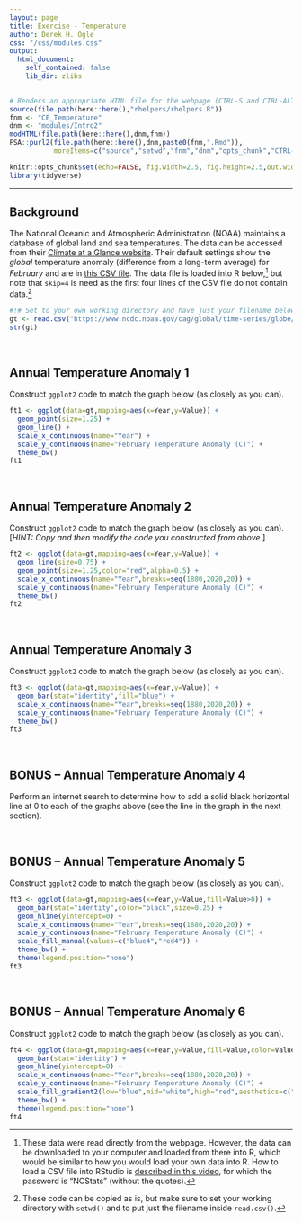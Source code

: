 ```yaml
---
layout: page
title: Exercise - Temperature
author: Derek H. Ogle
css: "/css/modules.css"
output:
  html_document:
    self_contained: false
    lib_dir: zlibs
---
```


```r
# Renders an appropriate HTML file for the webpage (CTRL-S and CTRL-ALT-C)
source(file.path(here::here(),"rhelpers/rhelpers.R"))
fnm <- "CE_Temperature"
dnm <- "modules/Intro2"
modHTML(file.path(here::here(),dnm,fnm))
FSA::purl2(file.path(here::here(),dnm,paste0(fnm,".Rmd")),
           moreItems=c("source","setwd","fnm","dnm","opts_chunk","CTRL-S"))
```
```r
knitr::opts_chunk$set(echo=FALSE, fig.width=2.5, fig.height=2.5,out.width="60%")
library(tidyverse)
```

----

## Background
The National Oceanic and Atmospheric Administration (NOAA) maintains a database of global land and sea temperatures. The data can be accessed from their [Climate at a Glance website](https://www.ncdc.noaa.gov/cag/global/time-series). Their default settings show the *global* temperature anomaly (difference from a long-term average) for *February* and are in [this CSV file](https://www.ncdc.noaa.gov/cag/global/time-series/globe/land_ocean/1/2/1880-2020/data.csv). The data file is loaded into R below,[^loaddata] but note that `skip=4` is need as the first four lines of the CSV file do not contain data.[^copycode]

```r
#!# Set to your own working directory and have just your filename below.
gt <- read.csv("https://www.ncdc.noaa.gov/cag/global/time-series/globe/land_ocean/1/2/1880-2020/data.csv",skip=4)
str(gt)
```

&nbsp;

## Annual Temperature Anomaly 1
Construct `ggplot2` code to match the graph below (as closely as you can).

```r
ft1 <- ggplot(data=gt,mapping=aes(x=Year,y=Value)) +
  geom_point(size=1.25) +
  geom_line() +
  scale_x_continuous(name="Year") +
  scale_y_continuous(name="February Temperature Anomaly (C)") +
  theme_bw()
ft1
```

&nbsp;

## Annual Temperature Anomaly 2
Construct `ggplot2` code to match the graph below (as closely as you can). [*HINT: Copy and then modify the code you constructed from above.*]

```r
ft2 <- ggplot(data=gt,mapping=aes(x=Year,y=Value)) +
  geom_line(size=0.75) +
  geom_point(size=1.25,color="red",alpha=0.5) +
  scale_x_continuous(name="Year",breaks=seq(1880,2020,20)) +
  scale_y_continuous(name="February Temperature Anomaly (C)") +
  theme_bw()
ft2
```

&nbsp;

## Annual Temperature Anomaly 3
Construct `ggplot2` code to match the graph below (as closely as you can).

```r
ft3 <- ggplot(data=gt,mapping=aes(x=Year,y=Value)) +
  geom_bar(stat="identity",fill="blue") +
  scale_x_continuous(name="Year",breaks=seq(1880,2020,20)) +
  scale_y_continuous(name="February Temperature Anomaly (C)") +
  theme_bw()
ft3
```

&nbsp;

## BONUS -- Annual Temperature Anomaly 4
Perform an internet search to determine how to add a solid black horizontal line at 0 to each of the graphs above (see the line in the graph in the next section).

&nbsp;

## BONUS -- Annual Temperature Anomaly 5
Construct `ggplot2` code to match the graph below (as closely as you can).

```r
ft3 <- ggplot(data=gt,mapping=aes(x=Year,y=Value,fill=Value>0)) +
  geom_bar(stat="identity",color="black",size=0.25) +
  geom_hline(yintercept=0) +
  scale_x_continuous(name="Year",breaks=seq(1880,2020,20)) +
  scale_y_continuous(name="February Temperature Anomaly (C)") +
  scale_fill_manual(values=c("blue4","red4")) +
  theme_bw() +
  theme(legend.position="none")
ft3
```

&nbsp;

## BONUS -- Annual Temperature Anomaly 6
Construct `ggplot2` code to match the graph below (as closely as you can).

```r
ft4 <- ggplot(data=gt,mapping=aes(x=Year,y=Value,fill=Value,color=Value)) +
  geom_bar(stat="identity") +
  geom_hline(yintercept=0) +
  scale_x_continuous(name="Year",breaks=seq(1880,2020,20)) +
  scale_y_continuous(name="February Temperature Anomaly (C)") +
  scale_fill_gradient2(low="blue",mid="white",high="red",aesthetics=c("fill","color")) +
  theme_bw() +
  theme(legend.position="none")
ft4
```

[^loaddata]: These data were read directly from the webpage. However, the data can be downloaded to your computer and loaded from there into R, which would be similar to how you would load your own data into R. How to load a CSV file into RStudio is [described in this video](https://vimeo.com/144035138), for which the password is "NCStats" (without the quotes).

[^copycode]: These code can be copied as is, but make sure to set your working directory with `setwd()` and to put just the filename inside `read.csv()`.
